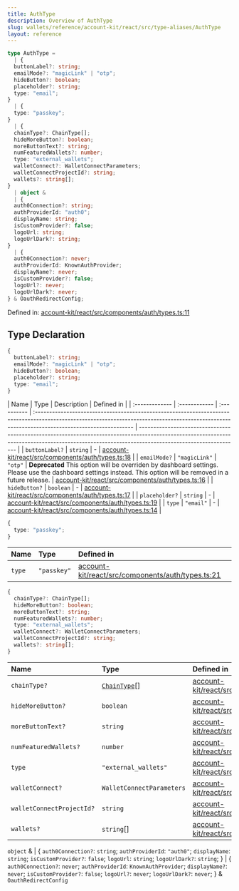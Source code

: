 ```yaml
---
title: AuthType
description: Overview of AuthType
slug: wallets/reference/account-kit/react/src/type-aliases/AuthType
layout: reference
---
```


```ts
type AuthType =
  | {
  buttonLabel?: string;
  emailMode?: "magicLink" | "otp";
  hideButton?: boolean;
  placeholder?: string;
  type: "email";
}
  | {
  type: "passkey";
}
  | {
  chainType?: ChainType[];
  hideMoreButton?: boolean;
  moreButtonText?: string;
  numFeaturedWallets?: number;
  type: "external_wallets";
  walletConnect?: WalletConnectParameters;
  walletConnectProjectId?: string;
  wallets?: string[];
}
  | object &
  | {
  auth0Connection?: string;
  authProviderId: "auth0";
  displayName: string;
  isCustomProvider?: false;
  logoUrl: string;
  logoUrlDark?: string;
}
  | {
  auth0Connection?: never;
  authProviderId: KnownAuthProvider;
  displayName?: never;
  isCustomProvider?: false;
  logoUrl?: never;
  logoUrlDark?: never;
} & OauthRedirectConfig;
```

Defined in: [account-kit/react/src/components/auth/types.ts:11](https://github.com/alchemyplatform/aa-sdk/blob/49e74eee8606f480b200b4612d00d950da8a8742/account-kit/react/src/components/auth/types.ts#L11)

## Type Declaration

```ts
{
  buttonLabel?: string;
  emailMode?: "magicLink" | "otp";
  hideButton?: boolean;
  placeholder?: string;
  type: "email";
}
```

| Name           | Type          | Description | Defined in                                                                                                                                                                                      |
| :------------- | :------------ | :---------- | :---------------------------------------------------------------------------------------------------------------------------------------------------------------------------------------------- | ----------------------------------------------------------------------------------------------------------------------------------------------------------------------------------------------- |
| `buttonLabel?` | `string`      | -           | [account-kit/react/src/components/auth/types.ts:18](https://github.com/alchemyplatform/aa-sdk/blob/49e74eee8606f480b200b4612d00d950da8a8742/account-kit/react/src/components/auth/types.ts#L18) |
| `emailMode?`   | `"magicLink"` | `"otp"`     | **Deprecated** This option will be overriden by dashboard settings. Please use the dashboard settings instead. This option will be removed in a future release.                                 | [account-kit/react/src/components/auth/types.ts:16](https://github.com/alchemyplatform/aa-sdk/blob/49e74eee8606f480b200b4612d00d950da8a8742/account-kit/react/src/components/auth/types.ts#L16) |
| `hideButton?`  | `boolean`     | -           | [account-kit/react/src/components/auth/types.ts:17](https://github.com/alchemyplatform/aa-sdk/blob/49e74eee8606f480b200b4612d00d950da8a8742/account-kit/react/src/components/auth/types.ts#L17) |
| `placeholder?` | `string`      | -           | [account-kit/react/src/components/auth/types.ts:19](https://github.com/alchemyplatform/aa-sdk/blob/49e74eee8606f480b200b4612d00d950da8a8742/account-kit/react/src/components/auth/types.ts#L19) |
| `type`         | `"email"`     | -           | [account-kit/react/src/components/auth/types.ts:14](https://github.com/alchemyplatform/aa-sdk/blob/49e74eee8606f480b200b4612d00d950da8a8742/account-kit/react/src/components/auth/types.ts#L14) |

```ts
{
  type: "passkey";
}
```

| Name   | Type        | Defined in                                                                                                                                                                                      |
| :----- | :---------- | :---------------------------------------------------------------------------------------------------------------------------------------------------------------------------------------------- |
| `type` | `"passkey"` | [account-kit/react/src/components/auth/types.ts:21](https://github.com/alchemyplatform/aa-sdk/blob/49e74eee8606f480b200b4612d00d950da8a8742/account-kit/react/src/components/auth/types.ts#L21) |

```ts
{
  chainType?: ChainType[];
  hideMoreButton?: boolean;
  moreButtonText?: string;
  numFeaturedWallets?: number;
  type: "external_wallets";
  walletConnect?: WalletConnectParameters;
  walletConnectProjectId?: string;
  wallets?: string[];
}
```

| Name                      | Type                            | Defined in                                                                                                                                                                                      |
| :------------------------ | :------------------------------ | :---------------------------------------------------------------------------------------------------------------------------------------------------------------------------------------------- |
| `chainType?`              | [`ChainType`](ChainType.mdx)\[] | [account-kit/react/src/components/auth/types.ts:26](https://github.com/alchemyplatform/aa-sdk/blob/49e74eee8606f480b200b4612d00d950da8a8742/account-kit/react/src/components/auth/types.ts#L26) |
| `hideMoreButton?`         | `boolean`                       | [account-kit/react/src/components/auth/types.ts:32](https://github.com/alchemyplatform/aa-sdk/blob/49e74eee8606f480b200b4612d00d950da8a8742/account-kit/react/src/components/auth/types.ts#L32) |
| `moreButtonText?`         | `string`                        | [account-kit/react/src/components/auth/types.ts:31](https://github.com/alchemyplatform/aa-sdk/blob/49e74eee8606f480b200b4612d00d950da8a8742/account-kit/react/src/components/auth/types.ts#L31) |
| `numFeaturedWallets?`     | `number`                        | [account-kit/react/src/components/auth/types.ts:29](https://github.com/alchemyplatform/aa-sdk/blob/49e74eee8606f480b200b4612d00d950da8a8742/account-kit/react/src/components/auth/types.ts#L29) |
| `type`                    | `"external_wallets"`            | [account-kit/react/src/components/auth/types.ts:23](https://github.com/alchemyplatform/aa-sdk/blob/49e74eee8606f480b200b4612d00d950da8a8742/account-kit/react/src/components/auth/types.ts#L23) |
| `walletConnect?`          | `WalletConnectParameters`       | [account-kit/react/src/components/auth/types.ts:30](https://github.com/alchemyplatform/aa-sdk/blob/49e74eee8606f480b200b4612d00d950da8a8742/account-kit/react/src/components/auth/types.ts#L30) |
| `walletConnectProjectId?` | `string`                        | [account-kit/react/src/components/auth/types.ts:27](https://github.com/alchemyplatform/aa-sdk/blob/49e74eee8606f480b200b4612d00d950da8a8742/account-kit/react/src/components/auth/types.ts#L27) |
| `wallets?`                | `string`\[]                     | [account-kit/react/src/components/auth/types.ts:25](https://github.com/alchemyplatform/aa-sdk/blob/49e74eee8606f480b200b4612d00d950da8a8742/account-kit/react/src/components/auth/types.ts#L25) |

`object` &
| \{
`auth0Connection?`: `string`;
`authProviderId`: `"auth0"`;
`displayName`: `string`;
`isCustomProvider?`: `false`;
`logoUrl`: `string`;
`logoUrlDark?`: `string`;
}
| \{
`auth0Connection?`: `never`;
`authProviderId`: `KnownAuthProvider`;
`displayName?`: `never`;
`isCustomProvider?`: `false`;
`logoUrl?`: `never`;
`logoUrlDark?`: `never`;
} & `OauthRedirectConfig`
